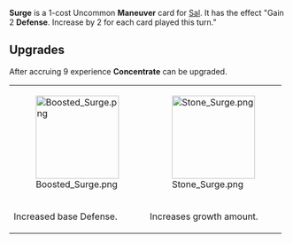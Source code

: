 {{Card
|rarity = Uncommon
|decktype = Battle
|cardtype = Maneuver
|character = Sal
|keywords = [[Defense]]
|upgradeable = Yes
|expreq = 9
|upgrade1 = Boosted Surge
|upgrade2 = Stone Surge}}
{{Quote|I don't know what to tell you, I hit them, like, six times...}}

'''Surge''' is a 1-cost Uncommon '''Maneuver''' card for [[Sal]]. It has the effect "Gain 2 '''Defense'''. Increase by 2 for each card played this turn."

==Upgrades==
After accruing 9 experience '''Concentrate''' can be upgraded.
{| class="wikitable" style="text-align:center"
|-
|[[File:Boosted Surge.png|150px]]
|[[File:Stone Surge.png|150px]]
|-
!Increased base Defense.
!Increases growth amount.
|}